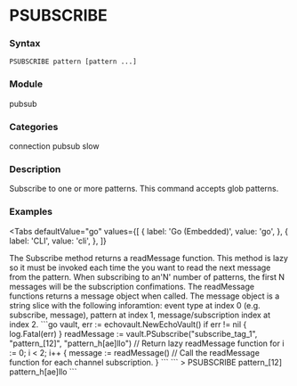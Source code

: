 
# PSUBSCRIBE

### Syntax
```
PSUBSCRIBE pattern [pattern ...]
```

### Module
<span className="acl-category">pubsub</span>

### Categories 
<span className="acl-category">connection</span>
<span className="acl-category">pubsub</span>
<span className="acl-category">slow</span>

### Description 
Subscribe to one or more patterns. This command accepts glob patterns.

### Examples

<Tabs
  defaultValue="go"
  values={[
    { label: 'Go (Embedded)', value: 'go', },
    { label: 'CLI', value: 'cli', },
  ]}
>
  <TabItem value="go">
    The Subscribe method returns a readMessage function.
    This method is lazy so it must be invoked each time the you want to read the next message from
    the pattern.
    When subscribing to an'N' number of patterns, the first N messages will be
    the subscription confimations.
    The readMessage functions returns a message object when called. The message
    object is a string slice with the following inforamtion: 
    event type at index 0 (e.g. subscribe, message), pattern at index 1,
    message/subscription index at index 2.
    ```go
    vault, err := echovault.NewEchoVault()
    if err != nil {
      log.Fatal(err)
    }
    readMessage := vault.PSubscribe("subscribe_tag_1", "pattern_[12]", "pattern_h[ae]llo") // Return lazy readMessage function
    for i := 0; i < 2; i++ {
      message := readMessage() // Call the readMessage function for each channel subscription.
    }
    ```
  </TabItem>
  <TabItem value="cli">
    ```
    > PSUBSCRIBE pattern_[12] pattern_h[ae]llo
    ```
  </TabItem>
</Tabs>
